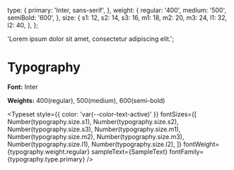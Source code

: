 
<Meta title="Typography" />

  type: {
    primary: 'Inter, sans-serif',
  },
  weight: {
    regular: '400',
    medium: '500',
    semiBold: '600',
  },
  size: {
    s1: 12,
    s2: 14,
    s3: 16,
    m1: 18,
    m2: 20,
    m3: 24,
    l1: 32,
    l2: 40,
  },
};

  'Lorem ipsum dolor sit amet, consectetur adipiscing elit.';

# Typography

**Font:** Inter

**Weights:** 400(regular), 500(medium), 600(semi-bold)

<Typeset
  style={{ color: 'var(--color-text-active)' }}
  fontSizes={[
    Number(typography.size.s1),
    Number(typography.size.s2),
    Number(typography.size.s3),
    Number(typography.size.m1),
    Number(typography.size.m2),
    Number(typography.size.m3),
    Number(typography.size.l1),
    Number(typography.size.l2),
  ]}
  fontWeight={typography.weight.regular}
  sampleText={SampleText}
  fontFamily={typography.type.primary}
/>
